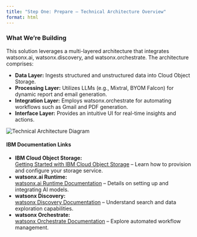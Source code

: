 ```yaml
---
title: "Step One: Prepare – Technical Architecture Overview"
format: html
---
```


### What We’re Building

This solution leverages a multi-layered architecture that integrates watsonx.ai, watsonx.discovery, and watsonx.orchestrate. The architecture comprises:

- **Data Layer:** Ingests structured and unstructured data into Cloud Object Storage.
- **Processing Layer:** Utilizes LLMs (e.g., Mixtral, BYOM Falcon) for dynamic report and email generation.
- **Integration Layer:** Employs watsonx.orchestrate for automating workflows such as Gmail and PDF generation.
- **Interface Layer:** Provides an intuitive UI for real-time insights and actions.

<img src="/images/007/SOLUTION_OVERVIEW/007_Architecture.png" alt="Technical Architecture Diagram" class="responsive-img">

#### IBM Documentation Links

- **IBM Cloud Object Storage:**  
  [Getting Started with IBM Cloud Object Storage](https://cloud.ibm.com/docs/cloud-object-storage?topic=cloud-object-storage-getting-started-cloud-object-storage){target="_blank"} – Learn how to provision and configure your storage service.
- **watsonx.ai Runtime:**  
  [watsonx.ai Runtime Documentation](https://cloud.ibm.com/apidocs/machine-learning){target="_blank"} – Details on setting up and integrating AI models.
- **watsonx Discovery:**  
  [watsonx Discovery Documentation](https://www.ibm.com/docs/en/watsonx/watson-discovery){target="_blank"} – Understand search and data exploration capabilities.
- **watsonx Orchestrate:**  
  [watsonx Orchestrate Documentation](https://www.ibm.com/docs/en/watsonx/watson-orchestrate/current){target="_blank"} – Explore automated workflow management.
